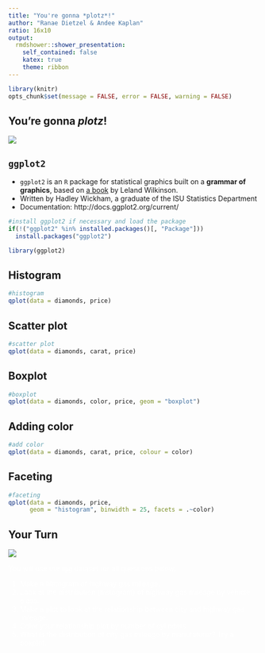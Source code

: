 ```yaml
---
title: "You're gonna *plotz*!"
author: "Ranae Dietzel & Andee Kaplan"
ratio: 16x10
output:
  rmdshower::shower_presentation:
    self_contained: false
    katex: true
    theme: ribbon
---
```


```r
library(knitr)
opts_chunk$set(message = FALSE, error = FALSE, warning = FALSE)
```

## You're gonna *plotz*!

![](images/plotz.png)

## `ggplot2`

- `ggplot2` is an `R` package for statistical graphics built on a **grammar of graphics**, based on [a book](http://www.springer.com/us/book/9780387245447) by Leland Wilkinson.
- Written by Hadley Wickham, a graduate of the ISU Statistics Department
- Documentation: http://docs.ggplot2.org/current/

```r
#install ggplot2 if necessary and load the package
if(!("ggplot2" %in% installed.packages()[, "Package"])) 
  install.packages("ggplot2")

library(ggplot2)
```

## Histogram

```r
#histogram
qplot(data = diamonds, price)
```

## Scatter plot

```r
#scatter plot
qplot(data = diamonds, carat, price)
```

## Boxplot

```r
#boxplot
qplot(data = diamonds, color, price, geom = "boxplot")
```

## Adding color

```r
#add color
qplot(data = diamonds, carat, price, colour = color)
```

## Faceting

```r
#faceting
qplot(data = diamonds, price, 
      geom = "histogram", binwidth = 25, facets = .~color)
```

## Your Turn { .cover .white }

<!-- image source https://www.flickr.com/photos/ollemhebb/16691684354/in/photolist-rqZfeh-dB2HGy-j4rtWV-cswQCb-bnmKUX-rurYD7-5vmdw6-7iHPtj-bvggjZ-7nwAyK-oVZdhD-acwkds-dqAf8f-e4z5Jk-6PBenY-dSAYZ9-5vmcGR-e4z7be-cyGrpE-7WLPaw-5vmdnn-8ciEWU-5vmcDa-o2NbGq-dxpJTW-cyGt4d-dZy9Sm-dZssjK-oVZ3SB-5BtrCp-e4z5Mk-6bvjNs-8cfk5H-dzTiW2-7Yfj3T-9mraHV-5XmJTS-aDtnzj-ruXg4M-ecF3x2-aAU6Fg-bsQosb-Hgh9UM-kJti5g-ifdCE4-ceXXhf-7AdkFZ-aEDYpr-otaizi-sa1Phn -->
<img src="images/your_turn.jpg" class="cover height">

<p style="color: white">
You will use the `mpg` dataset for all questions below.
</p>

<ol style="color:white">
<li>Make a histogram of highway gas mileage.</li>
<li>Look at the distribution (histogram) of highway gas mileage by vehicle class.</li>
<li>Make a plot to look at the relationship between city and highway gas mileage.</li>
<li>Color your relationship plot by number of cylinders.</li>
<li>What is the distribution of city gas mileage by manufaturer? Try a boxplot.</li>
</ol>
